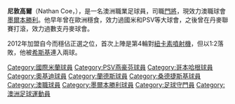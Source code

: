 {{Infobox football biography
| name           = 尼敦高爾·Nathan Coe
| image          = Nathan Coe Training.jpg
| image_size     = 300
| caption        =
| fullname       = Nathan Coe
| birth_date     = {{birth date and age|1984|6|1|df=y}}
| birth_place    = [[布里斯班|布里斯班]]([[澳洲|澳洲]]
| height         = {{convert|1.93|m|ftin|0|abbr=on}}
| position       = [[守門員|守門員]]
| currentclub    = {{ALeague MV}}
| clubnumber     = 1
| youthyears1    =                 |youthclubs1 = [[布里斯班前鋒|布里斯班前鋒]]
| youthyears2    = 2000–2001 |youthclubs2 = [[AIS|AIS]]
| years1         = 2002–2004 |clubs1 = [[國際米蘭|國際米蘭]]          |caps1 = 0 |goals1 = 0
| years2         = 2004–2007 |clubs2 = [[PSV燕豪芬|PSV]]          |caps2 = 0 |goals2 = 0
| years3         = 2007–2009 |clubs3 = {{fc|哥本哈根}}          |caps3 = 3 |goals3 = 0
| years4         = 2009            |clubs4 = → [[奧基迪|奧基迪]] (loan)          |caps4 = 5 |goals4 = 0
| years5         = 2009–2010 |clubs5 = [[蘭達斯|蘭達斯]]          |caps5 = 4 |goals5 = 0
| years6         = 2010–2012 |clubs6 = [[桑德捷斯基|桑德捷斯基]]         |caps6 = 64 |goals6 = 0
| years7         = 2012–     |clubs7 = {{ALeague MV}}          |caps7 = 71 |goals7 = 0
| nationalyears1 = 2001            |nationalteam1 = [[Australia_national_under-17_football_team|Australia U-17]]               |nationalcaps1 = 9 |nationalgoals1 = 0
| nationalyears2 = 2002–2003 |nationalteam2 = [[Australia_national_under-20_football_team|Australia U-20]]               |nationalcaps2 = 11 |nationalgoals2 = 0
| nationalyears3 = 2011–     |nationalteam3 = {{nft|澳洲}}               |nationalcaps3 = 3 |nationalgoals3 = 0
| pcupdate       = 27 March 2015
| ntupdate       = 27 August 2012
}}
'''尼敦高爾'''（Nathan Coe，{{bd|1984年|6月1日}}），是一名澳洲職業足球員，司職[[門將|門將]]，現效力澳職球會[[墨爾本勝利|墨爾本勝利]]。他早年曾在歐洲穩食，效力過國米和PSV等大球會，之後曾在丹麥聯賽打滾，效力過數支丹麥球會。

2012年加盟自今而穩佔正選之位，首次上陣是第4輪對[[紐卡素噴射機|紐卡素噴射機]]，但以1:2落敗，他被[[希斯基|希斯基]]連入兩球。

{{DEFAULTSORT:Coe, Nathan}}
[[Category:國際米蘭球員|Category:國際米蘭球員]]
[[Category:PSV燕豪芬球員|Category:PSV燕豪芬球員]]
[[Category:哥本哈根球員|Category:哥本哈根球員]]
[[Category:奧基迪球員|Category:奧基迪球員]]
[[Category:蘭德斯球員|Category:蘭德斯球員]]
[[Category:桑德捷斯基球員|Category:桑德捷斯基球員]]
[[Category:澳職球員|Category:澳職球員]]
[[Category:墨爾本勝利球員|Category:墨爾本勝利球員]]
[[Category:足球守門員|Category:足球守門員]]
[[Category:澳洲足球運動員|Category:澳洲足球運動員]]